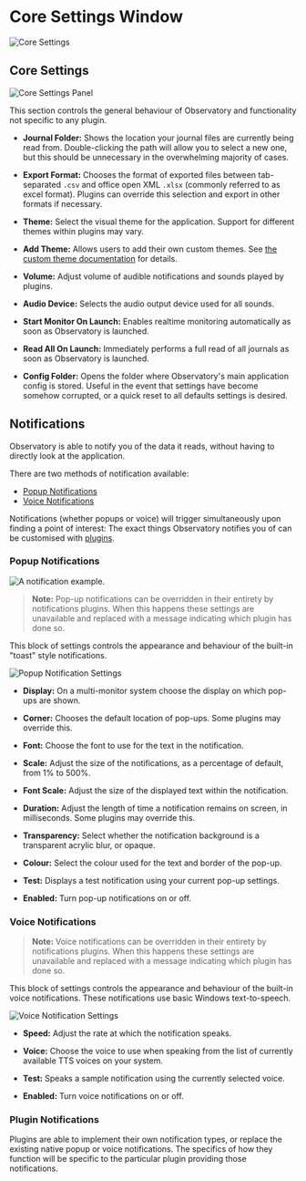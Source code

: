 # Core Settings Window

![Core Settings](/core-settings.png)

## Core Settings

![Core Settings Panel](/core-settings-panel.png)

This section controls the general behaviour of Observatory and functionality not specific to any plugin.

* **Journal Folder:** Shows the location your journal files are currently being read from. Double-clicking the path will allow you to select a new one, but this should be unnecessary in the overwhelming majority of cases.

* **Export Format:** Chooses the format of exported files between tab-separated `.csv` and office open XML `.xlsx` (commonly referred to as excel format). Plugins can override this selection and export in other formats if necessary.

* **Theme:** Select the visual theme for the application. Support for different themes within plugins may vary.

* **Add Theme:** Allows users to add their own custom themes. See [the custom theme documentation](/usage/themes) for details.

* **Volume:** Adjust volume of audible notifications and sounds played by plugins.

* **Audio Device:** Selects the audio output device used for all sounds.

* **Start Monitor On Launch:** Enables realtime monitoring automatically as soon as Observatory is launched.

* **Read All On Launch:** Immediately performs a full read of all journals as soon as Observatory is launched.

* **Config Folder:** Opens the folder where Observatory's main application config is stored. Useful in the event that settings have become somehow corrupted, or a quick reset to all defaults settings is desired.

## Notifications

Observatory is able to notify you of the data it reads, without having to directly look at the application. 

There are two methods of notification available:

* [Popup Notifications](#popup-notifications)
* [Voice Notifications](#voice-notifications)

Notifications (whether popups or voice) will trigger simultaneously upon finding a point of interest: The exact things Observatory notifies you of can be customised with [plugins](/usage/plugins).

### Popup Notifications

![A notification example.](/notification-example.png)

> **Note:** Pop-up notifications can be overridden in their entirety by notifications plugins. When this happens these settings are unavailable and replaced with a message indicating which plugin has done so.

This block of settings controls the appearance and behaviour of the built-in "toast" style notifications.

![Popup Notification Settings](/popup-settings.png)

* **Display:** On a multi-monitor system choose the display on which pop-ups are shown.

* **Corner:** Chooses the default location of pop-ups. Some plugins may override this.

* **Font:** Choose the font to use for the text in the notification.

* **Scale:** Adjust the size of the notifications, as a percentage of default, from 1% to 500%.

* **Font Scale:** Adjust the size of the displayed text within the notification.

* **Duration:** Adjust the length of time a notification remains on screen, in milliseconds. Some plugins may override this.

* **Transparency:** Select whether the notification background is a transparent acrylic blur, or opaque.

* **Colour:** Select the colour used for the text and border of the pop-up.

* **Test:** Displays a test notification using your current pop-up settings.

* **Enabled:** Turn pop-up notifications on or off.

### Voice Notifications

> **Note:** Voice notifications can be overridden in their entirety by notifications plugins. When this happens these settings are unavailable and replaced with a message indicating which plugin has done so.

This block of settings controls the appearance and behaviour of the built-in voice notifications. These notifications use basic Windows text-to-speech.

![Voice Notification Settings](/voice-settings.png)

* **Speed:** Adjust the rate at which the notification speaks.

* **Voice:** Choose the voice to use when speaking from the list of currently available TTS voices on your system.

* **Test:** Speaks a sample notification using the currently selected voice.

* **Enabled:** Turn voice notifications on or off.

### Plugin Notifications

Plugins are able to implement their own notification types, or replace the existing native popup or voice notifications. The specifics of how they function will be specific to the particular plugin providing those notifications.